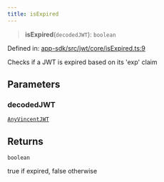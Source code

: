 ```yaml
---
title: isExpired
---
```


> **isExpired**(`decodedJWT`): `boolean`

Defined in: [app-sdk/src/jwt/core/isExpired.ts:9](https://github.com/LIT-Protocol/Vincent/blob/59bbcc58961d006596c8c80671cc1200f69f2946/packages/libs/app-sdk/src/jwt/core/isExpired.ts#L9)

Checks if a JWT is expired based on its 'exp' claim

## Parameters

### decodedJWT

[`AnyVincentJWT`](/api-reference/app-sdk/jwt/type-aliases/AnyVincentJWT)

## Returns

`boolean`

true if expired, false otherwise
